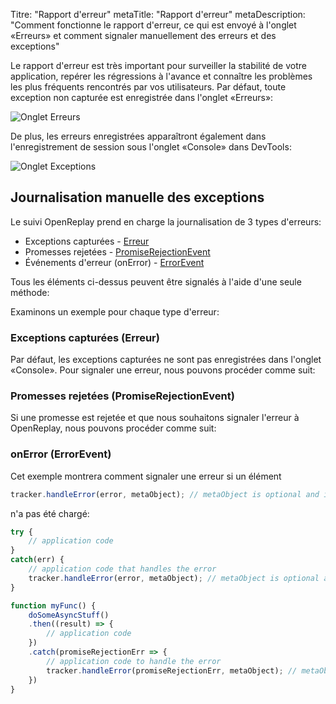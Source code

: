 Titre: "Rapport d'erreur"
metaTitle: "Rapport d'erreur"
metaDescription: "Comment fonctionne le rapport d'erreur, ce qui est envoyé à l'onglet «Erreurs» et comment signaler manuellement des erreurs et des exceptions"

Le rapport d'erreur est très important pour surveiller la stabilité de votre application, repérer les régressions à l'avance et connaître les problèmes les plus fréquents rencontrés par vos utilisateurs. Par défaut, toute exception non capturée est enregistrée dans l'onglet «Erreurs»:

![Onglet Erreurs](/static/errors-tab.jpg#center)

De plus, les erreurs enregistrées apparaîtront également dans l'enregistrement de session sous l'onglet «Console» dans DevTools:

![Onglet Exceptions](/static/exceptions-tab-in-recording.jpg#center)

## Journalisation manuelle des exceptions

Le suivi OpenReplay prend en charge la journalisation de 3 types d'erreurs:
* Exceptions capturées - [Erreur](https://developer.mozilla.org/en-US/docs/Web/JavaScript/Reference/Global_Objects/Error)
* Promesses rejetées - [PromiseRejectionEvent](https://developer.mozilla.org/en-US/docs/Web/API/PromiseRejectionEvent)
* Événements d'erreur (onError) - [ErrorEvent](https://developer.mozilla.org/en-US/docs/Web/API/ErrorEvent)

Tous les éléments ci-dessus peuvent être signalés à l'aide d'une seule méthode:

Examinons un exemple pour chaque type d'erreur:

### Exceptions capturées (Erreur)

Par défaut, les exceptions capturées ne sont pas enregistrées dans l'onglet «Console». Pour signaler une erreur, nous pouvons procéder comme suit:

### Promesses rejetées (PromiseRejectionEvent)

Si une promesse est rejetée et que nous souhaitons signaler l'erreur à OpenReplay, nous pouvons procéder comme suit:

### onError (ErrorEvent)

Cet exemple montrera comment signaler une erreur si un élément 
```js
tracker.handleError(error, metaObject); // metaObject is optional and is a flat object
```
 n'a pas été chargé:


```js
try {
    // application code
}
catch(err) {
    // application code that handles the error
    tracker.handleError(error, metaObject); // metaObject is optional and is a flat object
}
```

```js
function myFunc() {
    doSomeAsyncStuff()
    .then((result) => {
        // application code
    })
    .catch(promiseRejectionErr => {
        // application code to handle the error
        tracker.handleError(promiseRejectionErr, metaObject); // metaObject is optional and is a flat object     
    })
}
```
